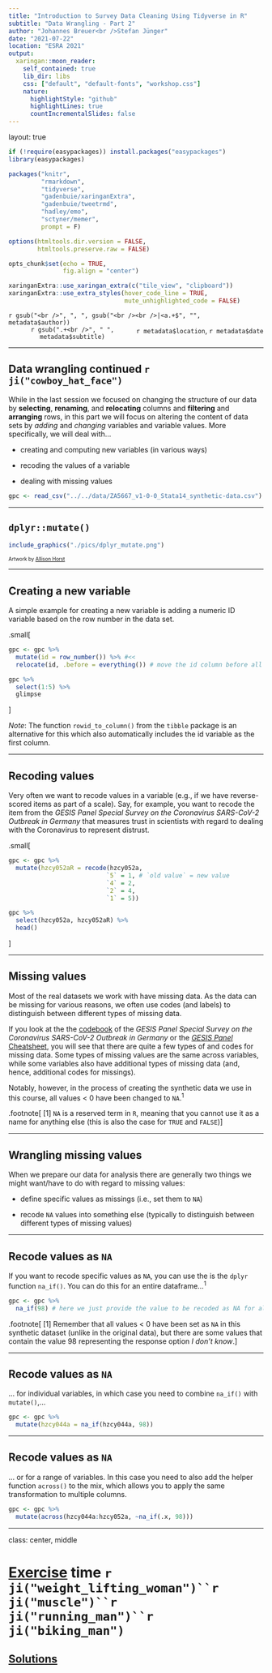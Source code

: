 ```yaml
---
title: "Introduction to Survey Data Cleaning Using Tidyverse in R"
subtitle: "Data Wrangling - Part 2"
author: "Johannes Breuer<br />Stefan Jünger"
date: "2021-07-22"
location: "ESRA 2021"
output:
  xaringan::moon_reader:
    self_contained: true
    lib_dir: libs
    css: ["default", "default-fonts", "workshop.css"]
    nature:
      highlightStyle: "github"
      highlightLines: true
      countIncrementalSlides: false
---
```

layout: true

```r
if (!require(easypackages)) install.packages("easypackages")
library(easypackages)

packages("knitr",
         "rmarkdown",
         "tidyverse",
         "gadenbuie/xaringanExtra",
         "gadenbuie/tweetrmd",
         "hadley/emo",
         "sctyner/memer",
         prompt = F)

options(htmltools.dir.version = FALSE,
        htmltools.preserve.raw = FALSE)

opts_chunk$set(echo = TRUE,
               fig.align = "center")

xaringanExtra::use_xaringan_extra(c("tile_view", "clipboard"))
xaringanExtra::use_extra_styles(hover_code_line = TRUE,
                                mute_unhighlighted_code = FALSE)
```

<div class="my-footer">
  <div style="float: left;"><span>`r gsub("<br />", ", ", gsub("<br /><br />|<a.+$", "", metadata$author))`</span></div>
  <div style="float: right;"><span>`r metadata$location`, `r metadata$date`</span></div>
  <div style="text-align: center;"><span>`r gsub(".+<br />", " ", metadata$subtitle)`</span></div>
</div>

---

## Data wrangling continued `r ji("cowboy_hat_face")`

While in the last session we focused on changing the structure of our data by **selecting**, **renaming**, and **relocating** columns and **filtering** and **arranging** rows, in this part we will focus on altering the content of data sets by *adding* and *changing* variables and variable values. More specifically, we will deal with...

- creating and computing new variables (in various ways)

- recoding the values of a variable

- dealing with missing values

```r
gpc <- read_csv("../../data/ZA5667_v1-0-0_Stata14_synthetic-data.csv")
```

---

## `dplyr::mutate()`

```r
include_graphics("./pics/dplyr_mutate.png")
```
<small><small>Artwork by [Allison Horst](https://github.com/allisonhorst/stats-illustrations)</small></small>

---

## Creating a new variable

A simple example for creating a new variable is adding a numeric ID variable based on the row number in the data set.

.small[
```r
gpc <- gpc %>% 
  mutate(id = row_number()) %>% #<<
  relocate(id, .before = everything()) # move the id column before all other columns

gpc %>% 
  select(1:5) %>% 
  glimpse
```
]

*Note*: The function `rowid_to_column()` from the `tibble` package is an alternative for this which also automatically includes the id variable as the first column.

---

## Recoding values

Very often we want to recode values in a variable (e.g., if we have reverse-scored items as part of a scale). Say, for example, you want to recode the item from the *GESIS Panel Special Survey on the Coronavirus SARS-CoV-2 Outbreak in Germany* that measures trust in scientists with regard to dealing with the Coronavirus to represent distrust.

.small[
```r
gpc <- gpc %>% 
  mutate(hzcy052aR = recode(hzcy052a,
                           `5` = 1, # `old value` = new value
                           `4` = 2,
                           `2` = 4,
                           `1` = 5))

gpc %>% 
  select(hzcy052a, hzcy052aR) %>% 
  head()
```
]

---

## Missing values

Most of the real datasets we work with have missing data. As the data can be missing for various reasons, we often use codes (and labels) to distinguish between different types of missing data.

If you look at the the [codebook](https://dbk.gesis.org/dbksearch/download.asp?id=67378) of the *GESIS Panel Special Survey on the Coronavirus SARS-CoV-2 Outbreak in Germany* or the [*GESIS Panel* Cheatsheet](https://www.gesis.org/fileadmin/upload/GESIS_Panel/Cheatsheet/gesis_panel_cheatsheet.pdf), you will see that there are quite a few types of and codes for missing data. Some types of missing values are the same across variables, while some variables also have additional types of missing data (and, hence, additional codes for missings).

Notably, however, in the process of creating the synthetic data we use in this course, all values < 0 have been changed to `NA`.<sup>1</sup>

.footnote[
[1] `NA` is a reserved term in `R`, meaning that you cannot use it as a name for anything else (this is also the case for `TRUE` and `FALSE`)
]

---

## Wrangling missing values

When we prepare our data for analysis there are generally two things we might want/have to do with regard to missing values:

- define specific values as missings (i.e., set them to `NA`)

- recode `NA` values into something else (typically to distinguish between different types of missing values)

---

## Recode values as `NA`

If you want to recode specific values as `NA`, you can use the is the `dplyr` function `na_if()`. You can do this for an entire dataframe...<sup>1</sup>

```r
gpc <- gpc %>% 
  na_if(98) # here we just provide the value to be recoded as NA for all vars
```

.footnote[
[1] Remember that all values < 0 have been set as `NA` in this synthetic dataset (unlike in the original data), but there are some values that contain the value 98 representing the response option *I don't know*.
]

---

## Recode values as `NA`

... for individual variables, in which case you need to combine `na_if()` with `mutate()`,...

```r
gpc <- gpc %>% 
  mutate(hzcy044a = na_if(hzcy044a, 98))
```

---

## Recode values as `NA`

... or for a range of variables. In this case you need to also add the helper function `across()` to the mix, which allows you to apply the same transformation to multiple columns.

```r
gpc <- gpc %>% 
  mutate(across(hzcy044a:hzcy052a, ~na_if(.x, 98)))
```

---

class: center, middle

# [Exercise](https://jobreu.github.io/tidyverse-workshop-esra-2021/exercises/DataWrangling2_question.html) time `r ji("weight_lifting_woman")``r ji("muscle")``r ji("running_man")``r ji("biking_man")`

## [Solutions](https://jobreu.github.io/tidyverse-workshop-esra-2021/solutions/DataWrangling2_solution.html)
